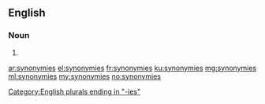 ==English==

===Noun===
{{head|en}}

# {{plural of|synonymy}}

[[Category:English plurals ending in "-ies"]]

[[ar:synonymies]]
[[el:synonymies]]
[[fr:synonymies]]
[[ku:synonymies]]
[[mg:synonymies]]
[[ml:synonymies]]
[[my:synonymies]]
[[no:synonymies]]